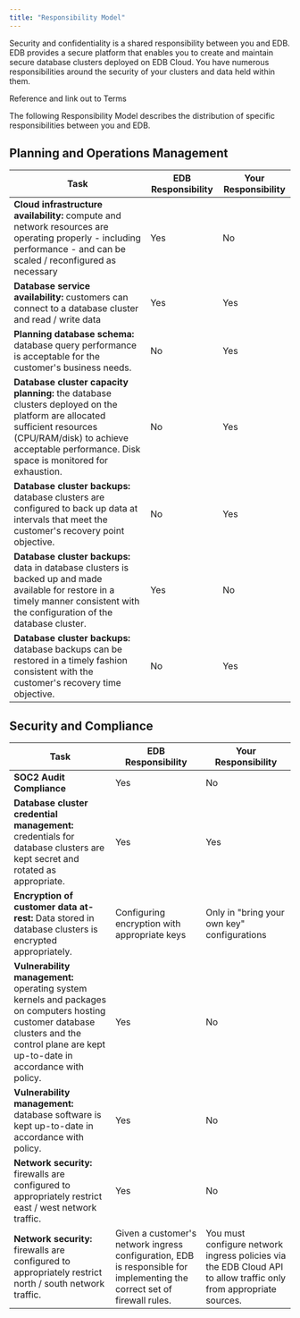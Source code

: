 ```yaml
---
title: "Responsibility Model"
---
```


Security and confidentiality is a shared responsibility between you and EDB. EDB provides a secure platform that enables you to create and maintain secure database clusters deployed on EDB Cloud. You have numerous responsibilities around the security of your clusters and data held within them. 

Reference and link out to Terms

The following Responsibility Model describes the distribution of specific responsibilities between you and EDB.


## Planning and Operations Management


| Task  | EDB Responsibility  | Your Responsibility  |
| ----- | ------------------------- | ------------------------ |
| **Cloud infrastructure availability:** compute and network resources are operating properly - including performance - and can be scaled / reconfigured as necessary  | Yes  | No  |
| **Database service availability:** customers can connect to a database cluster and read / write data  | Yes  | Yes  |
| **Planning database schema:** database query performance is acceptable for the customer's business needs.  | No  | Yes  |
| **Database cluster capacity planning:** the database clusters deployed on the platform are allocated sufficient resources (CPU/RAM/disk) to achieve acceptable performance. Disk space is monitored for exhaustion.  | No  | Yes  |
| **Database cluster backups:** database clusters are configured to back up data at intervals that meet the customer's recovery point objective.  | No  | Yes  |
| **Database cluster backups:** data in database clusters is backed up and made available for restore in a timely manner consistent with the configuration of the database cluster.  | Yes  | No  |
| **Database cluster backups:** database backups can be restored in a timely fashion consistent with the customer's recovery time objective.  | No  | Yes  |




## Security and Compliance



| Task  | EDB Responsibility  | Your Responsibility  |
| ----- | ------------------------- | ------------------------ |
| **SOC2 Audit Compliance**  | Yes  | No  |
| **Database cluster credential management:** credentials for database clusters are kept secret and rotated as appropriate.  | Yes  | Yes  |
| **Encryption of customer data at-rest:** Data stored in database clusters is encrypted appropriately.  |  Configuring encryption with appropriate keys  | Only in "bring your own key" configurations  |
| **Vulnerability management:** operating system kernels and packages on computers hosting customer database clusters and the control plane are kept up-to-date in accordance with policy.  | Yes  | No  |
| **Vulnerability management:** database software is kept up-to-date in accordance with policy.  | Yes  | No  |
| **Network security:** firewalls are configured to appropriately restrict east / west network traffic.  | Yes  | No  |
| **Network security:** firewalls are configured to appropriately restrict north / south network traffic.  | Given a customer's network ingress configuration, EDB is responsible for implementing the correct set of firewall rules.  | You must configure network ingress policies via the EDB Cloud API to allow traffic only from appropriate sources.  |




